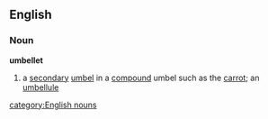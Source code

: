 ==English==
===Noun===
'''umbellet'''
#a [[secondary]] [[umbel]] in a [[compound]] umbel such as the [[carrot]]; an [[umbellule]]
[[category:English nouns]]